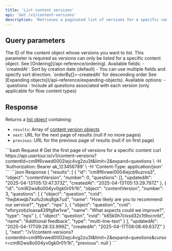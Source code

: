 ```yaml
---
title: 'List content versions'
api: 'Get /v1/content-versions'
description: 'Retrieves a paginated list of versions for a specific content object.'
---
```



## Query parameters

<ParamField path="contentId" type="string" required>
  The ID of the content object whose versions you want to list. This parameter is required as versions can only be listed for a specific content object.
</ParamField>

<PaginationParameters />

<ParamField path="orderBy" type="string | string[]">
  See [Ordering](/api-reference/ordering). Available fields:
  - `createdAt`: Sort by creation date (default)
  - You can use multiple fields and specify sort direction: `orderBy[]=-createdAt` for descending order
</ParamField>

<ParamField path="expand" type="string | string[]">
  See [Expanding objects](/api-reference/expanding-objects). Available options:
  - `questions`: Include all questions associated with each version (only applicable for flow content types)
</ParamField>

## Response

Returns a [list object](/api-reference/pagination#the-list-object) containing:
- `results`: Array of [content version objects](/api-reference/content-versions/model)
- `next`: URL for the next page of results (null if no more pages)
- `previous`: URL for the previous page of results (null if on first page)

<RequestExample>
  ```bash Request
  # Get the first page of versions for a specific content
  curl https://api.usertour.io/v1/content-versions?contentId=cm9f6vwed0002iejc4vg2zu3t&limit=2&expand=questions \
  -H 'Authorization: Bearer ak_123456789' \
  -H 'Content-Type: application/json'
  ```
</RequestExample>

<ResponseExample>
  ```json Response
  {
    "results": [
      {
        "id": "cm9f6vwei0004iejcb9uznra3",
        "object": "contentVersion",
        "number": 0,
        "questions": [],
        "updatedAt": "2025-04-13T05:13:47.373Z",
        "createdAt": "2025-04-13T05:13:29.797Z"
      },
      {
        "id": "cm9l2ws8o004yv0gk0r01r1ti",
        "object": "contentVersion",
        "number": 3,
        "questions": [
          {
            "object": "question",
            "cvid": "llwjbkwqb7xufu2okq8gk7ud",
            "name": "How likely are you to recommend our service?",
            "type": "nps"
          },
          {
            "object": "question",
            "cvid": "eforyzobzloaxa439fg6w1vw",
            "name": "What aspects could we improve?",
            "type": "nps"
          },
          {
            "object": "question",
            "cvid": "k65k0h7clxsd32x1t9ocnrbt",
            "name": "Additional feedback",
            "type": "multi-line-text"
          }
        ],
        "updatedAt": "2025-04-17T09:28:33.999Z",
        "createdAt": "2025-04-17T08:08:49.637Z"
      }
    ],
    "next": "/v1/content-versions?contentId=cm9f6vwed0002iejc4vg2zu3t&limit=2&expand=questions&cursor=cm9l2ws8o004yv0gk0r01r1ti",
    "previous": null
  }
  ```
</ResponseExample>